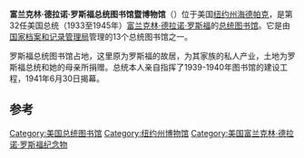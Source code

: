 {{Infobox presidential library
| name =富兰克林·德拉诺·罗斯福总统图书馆暨博物馆
| logo = Official logo of the Franklin D. Roosevelt Presidential Library.svg
| image =FDR National Historic Site.JPG
| map_type = New York
| latitude = 41.768680
| longitude = -73.934115
| location= {{coord|41.768680|N|73.934115|W|region:US-NY_type:landmark|display=inline,title|name=Franklin D Roosevelt Presidential Library (Dutchess County, New York) }}<br />美国[[纽约州|纽约州]][[海德帕克|海德帕克]]
| construction_start_date =1939年
| completion_date =1940年
| dedication_date = 1941年6月30日
| named_for =[[富兰克林·德拉诺·罗斯福|富兰克林·德拉诺·罗斯福]]
| size ={{convert|16|acre}}
| cost_amount = $376,000
| manager =[[国家档案和记录管理局|国家档案和记录管理局]]
| website = [http://www.fdrlibrary.marist.edu www.fdrlibrary.marist.edu]
}}
'''富兰克林·德拉诺·罗斯福总统图书馆暨博物馆'''（{{lang-en|Franklin D. Roosevelt Presidential Library and Museum}}）位于美国[[纽约州|纽约州]][[海德帕克|海德帕克]]，是第32任美国总统（1933至1945年）[[富兰克林·德拉诺·罗斯福|富兰克林·德拉诺·罗斯福]]的[[总统图书馆|总统图书馆]]。它是由[[国家档案和记录管理局|国家档案和记录管理局]]管理的13个总统图书馆之一。

罗斯福总统图书馆占地{{convert|16|acre}}，这里原为罗斯福的故居，为其家族的私人产业，土地为罗斯福总统和她的母亲所捐赠。总统本人亲自指挥了1939-1940年图书馆的建设工程，1941年6月30日揭幕。

==参考==
{{Reflist}}

{{富蘭克林·德拉諾·羅斯福}}
[[Category:美国总统图书馆|Category:美国总统图书馆]]
[[Category:纽约州博物馆|Category:纽约州博物馆]]
[[Category:美国富兰克林·德拉诺·罗斯福纪念物|Category:美国富兰克林·德拉诺·罗斯福纪念物]]